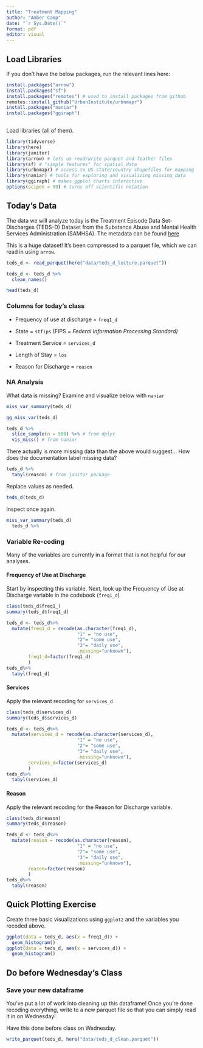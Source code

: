 ```yaml
---
title: "Treatment Mapping"
author: "Amber Camp" 
date: "`r Sys.Date()`"
format: pdf
editor: visual
---
```


## Load Libraries

If you don't have the below packages, run the relevant lines here:

```r
install.packages("arrow")
install.packages("sf")
install.packages("remotes") # used to install packages from github
remotes::install_github("UrbanInstitute/urbnmapr")
install.packages("naniar")
install.packages("ggiraph")
 

```

Load libraries (all of them).

```r
library(tidyverse)
library(here)
library(janitor) 
library(arrow) # lets us read/write parquet and feather files
library(sf) # "simple features" for spatial data
library(urbnmapr) # access to US state/country shapefiles for mapping
library(naniar) # tools for exploring and visualizing missing data
library(ggiraph) # makes ggplot charts interactive
options(scipen = 99) # turns off scientific notation
```

## Today's Data

The data we will analyze today is the Treatment Episode Data Set-Discharges (TEDS-D) Dataset from the Substance Abuse and Mental Health Services Administration (SAMHSA). The metadata can be found [here](https://www.samhsa.gov/data/system/files/media-puf-file/TEDS-D-2021-DS0001-info-codebook.pdf)

This is a huge dataset! It's been compressed to a parquet file, which we can read in using `arrow`.

```r
teds_d <- read_parquet(here("data/teds_d_lecture.parquet"))

teds_d <- teds_d %>%
  clean_names()

head(teds_d)
```

### Columns for today's class

-   Frequency of use at discharge = `freq1_d`

-   State = `stfips` (FIPS = *Federal Information Processing Standard)*

-   Treatment Service = `services_d`

-   Length of Stay = `los`

-   Reason for Discharge = `reason`

### NA Analysis

What data is missing? Examine and visualize below with `naniar`

```r
miss_var_summary(teds_d)

gg_miss_var(teds_d)

teds_d %>%
  slice_sample(n = 500) %>% # from dplyr
  vis_miss() # from naniar
```

There actually is more missing data than the above would suggest... How does the documentation label missing data?

```r
teds_d %>% 
  tabyl(reason) # from janitor package
```

Replace values as needed.

```r
teds_d(teds_d) 
```

Inspect once again.

```r
miss_var_summary(teds_d)
  teds_d %>%
```

### Variable Re-coding

Many of the variables are currently in a format that is not helpful for our analyses.

#### Frequency of Use at Discharge

Start by inspecting this variable. Next, look up the Frequency of Use at Discharge variable in the codebook (`freq1_d`)

```r
class(teds_d$freq1_)
summary(teds_d$freq1_d)

teds_d <- teds_d%>%
  mutate(freq1_d = recode(as.character(freq1_d),
                          "1" = "no use",
                          "2"= "some use",
                          "3"= "daily use",
                          .missing="unknown"),
        freq1_d=factor(freq1_d) 
        )
teds_d%>%
  tabyl(freq1_d)
```

#### Services

Apply the relevant recoding for `services_d`

```r
class(teds_d$services_d)
summary(teds_d$services_d)

teds_d <- teds_d%>%
  mutate(services_d = recode(as.character(services_d),
                          "1" = "no use",
                          "2"= "some use",
                          "3"= "daily use",
                          .missing="unknown"),
        services_d=factor(services_d) 
        )
teds_d%>%
  tabyl(services_d)
```

#### Reason

Apply the relevant recoding for the Reason for Discharge variable.

```r
class(teds_d$reason)
summary(teds_d$reason)

teds_d <- teds_d%>%
  mutate(reason = recode(as.character(reason),
                          "1" = "no use",
                          "2"= "some use",
                          "3"= "daily use",
                          .missing="unknown"),
        reason=factor(reason) 
        )
teds_d%>%
  tabyl(reason)
```

## Quick Plotting Exercise

Create three basic visualizations using `ggplot2` and the variables you recoded above.

```r
ggplot(data = teds_d, aes(x = freq1_d)) +
  geom_histogram()
ggplot(data = teds_d, aes(x = services_d)) +
  geom_histogram()

```

## Do before Wednesday's Class

### Save your new dataframe

You've put a lot of work into cleaning up this dataframe! Once you're done recoding everything, write to a new parquet file so that you can simply read it in on Wednesday!

Have this done before class on Wednesday.

```r
write_parquet(teds_d, here("data/teds_d_clean.parquet"))
```
